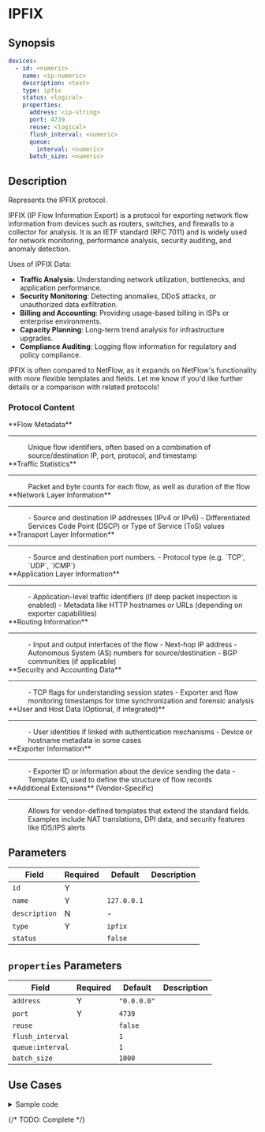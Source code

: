 # IPFIX

## Synopsis

```yaml
devices:
  - id: <numeric>
    name: <ip-numeric>
    description: <text>
    type: ipfix
    status: <logical>
    properties:
      address: <ip-string>
      port: 4739
      reuse: <logical>
      flush_interval: <numeric>
      queue:
        interval: <numeric>
      batch_size: <numeric>
```

## Description

Represents the IPFIX protocol.

IPFIX (IP Flow Information Export) is a protocol for exporting network flow information from devices such as routers, switches, and firewalls to a collector for analysis. It is an IETF standard (RFC 7011) and is widely used for network monitoring, performance analysis, security auditing, and anomaly detection.

Uses of IPFIX Data:

- **Traffic Analysis**: Understanding network utilization, bottlenecks, and application performance.
- **Security Monitoring**: Detecting anomalies, DDoS attacks, or unauthorized data exfiltration.
- **Billing and Accounting**: Providing usage-based billing in ISPs or enterprise environments.
- **Capacity Planning**: Long-term trend analysis for infrastructure upgrades.
- **Compliance Auditing**: Logging flow information for regulatory and policy compliance.

IPFIX is often compared to NetFlow, as it expands on NetFlow's functionality with more flexible templates and fields. Let me know if you'd like further details or a comparison with related protocols!

### Protocol Content

<dl>
  <dt>**Flow Metadata**</dt>
    <hr style={{margin: "0px"}}/>
    <dd>
     Unique flow identifiers, often based on a combination of source/destination IP, port, protocol, and timestamp
   </dd>

  <dt>**Traffic Statistics**</dt>
    <hr style={{margin: "0px"}}/>
    <dd>
      Packet and byte counts for each flow, as well as duration of the flow
   </dd>

  <dt>**Network Layer Information**</dt>
    <hr style={{margin: "0px"}}/>
    <dd>
    - Source and destination IP addresses (IPv4 or IPv6)
    - Differentiated Services Code Point (DSCP) or Type of Service (ToS) values
    </dd>

  <dt>**Transport Layer Information**</dt>
    <hr style={{margin: "0px"}}/>
    <dd>
    - Source and destination port numbers.
    - Protocol type (e.g. `TCP`, `UDP`, `ICMP`)
    </dd>

  <dt>**Application Layer Information**</dt>
    <hr style={{margin: "0px"}}/>
    <dd>
    - Application-level traffic identifiers (if deep packet inspection is enabled)
    - Metadata like HTTP hostnames or URLs (depending on exporter capabilities)
    </dd>

  <dt>**Routing Information**</dt>
    <hr style={{margin: "0px"}}/>
    <dd>
    - Input and output interfaces of the flow
    - Next-hop IP address
    - Autonomous System (AS) numbers for source/destination
    - BGP communities (if applicable)
    </dd>

  <dt>**Security and Accounting Data**</dt>
    <hr style={{margin: "0px"}}/>
    <dd>
    - TCP flags for understanding session states
    - Exporter and flow monitoring timestamps for time synchronization and forensic analysis
    </dd>

  <dt>**User and Host Data (Optional, if integrated)**</dt>
    <hr style={{margin: "0px"}}/>
    <dd>
    - User identities if linked with authentication mechanisms
    - Device or hostname metadata in some cases
    </dd>

  <dt>**Exporter Information**</dt>
    <hr style={{margin: "0px"}}/>
    <dd>
    - Exporter ID or information about the device sending the data
    - Template ID, used to define the structure of flow records
    </dd>

  <dt>**Additional Extensions** (Vendor-Specific)</dt>
    <hr style={{margin: "0px"}}/>
    <dd>
      Allows for vendor-defined templates that extend the standard fields. Examples include NAT translations, DPI data, and security features like IDS/IPS alerts
    </dd>
</dl>

## Parameters

|Field|Required|Default|Description|
|---|---|---|---|
|`id`|Y|||
|`name`|Y|`127.0.0.1`||
|`description`|N|-||
|`type`|Y|`ipfix`||
|`status`||`false`||

## `properties` Parameters

|Field|Required|Default|Description|
|---|---|---|---|
|`address`|Y|`"0.0.0.0"`||
|`port`|Y|`4739`||
|`reuse`||`false`||
|`flush_interval`||`1`||
|`queue:interval`||`1`||
|`batch_size`||`1000`||

## Use Cases

<details>
<summary>Sample code</summary>
```yaml
```
</details>

{/* TODO: Complete */}